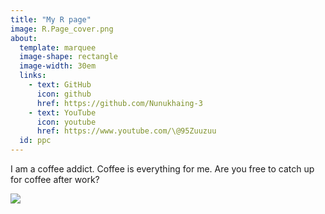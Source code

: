 ---
title: "My R page" 
image: R.Page_cover.png 
about: 
  template: marquee
  image-shape: rectangle 
  image-width: 30em 
  links: 
    - text: GitHub 
      icon: github 
      href: https://github.com/Nunukhaing-3 
    - text: YouTube 
      icon: youtube 
      href: https://www.youtube.com/\@95Zuuzuu 
  id: ppc 
---

::: {#ppc}
I am a coffee addict. Coffee is everything for me. Are you free to catch up for coffee after work?

![](coffee.G3.jpg){fig-align="center"}


:::
